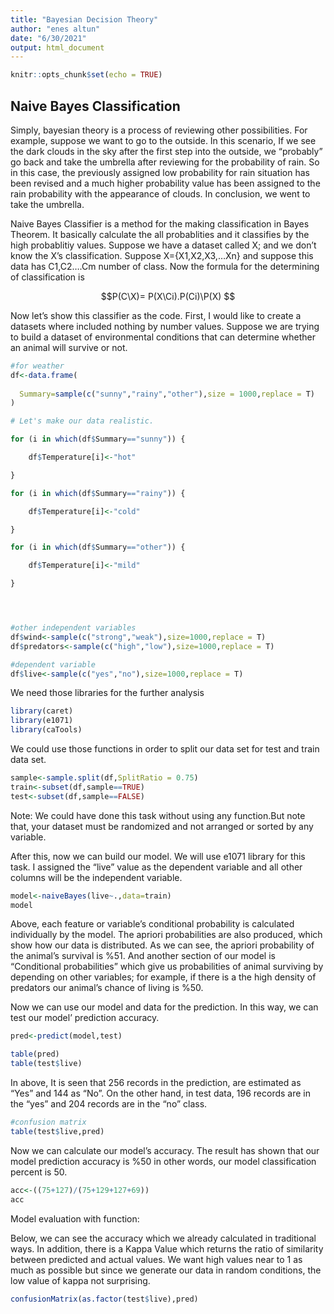 ```yaml
---
title: "Bayesian Decision Theory"
author: "enes altun"
date: "6/30/2021"
output: html_document
---
```


```r
knitr::opts_chunk$set(echo = TRUE)
```

## Naive Bayes Classification

Simply, bayesian theory is a process of reviewing other possibilities. For example, suppose we want to go to the outside. In this scenario, If we see the dark clouds in the sky after the first step into the outside, we "probably" go back and take the umbrella after reviewing for the probability of rain. So in this case, the previously assigned low probability for rain situation has been revised and a much higher probability value has been assigned to the rain probability with the appearance of clouds. In conclusion, we went to take the umbrella.

Naive Bayes Classifier is a method for the making classification in Bayes Theorem. It basically calculate the all probablities and it classifies by the high probablitiy values. Suppose we have a dataset called X; and we don't know the X's classification. Suppose X={X1,X2,X3,...Xn} and suppose this data has C1,C2....Cm number of class. Now the formula for the determining of classification is

$$P(C\X)= P(X\Ci).P(Ci)\P(X) $$

Now let's show this classifier as the code. First, I would like to create a datasets where included nothing by number values. Suppose we are trying to build a dataset of environmental conditions that can determine whether an animal will survive or not.

```r

#for weather
df<-data.frame(
  
  Summary=sample(c("sunny","rainy","other"),size = 1000,replace = T)
)

# Let's make our data realistic.

for (i in which(df$Summary=="sunny")) {

    df$Temperature[i]<-"hot"

}

for (i in which(df$Summary=="rainy")) {

    df$Temperature[i]<-"cold"

}

for (i in which(df$Summary=="other")) {

    df$Temperature[i]<-"mild"

}





```

```r
#other independent variables
df$wind<-sample(c("strong","weak"),size=1000,replace = T)
df$predators<-sample(c("high","low"),size=1000,replace = T)

```

```r
#dependent variable
df$live<-sample(c("yes","no"),size=1000,replace = T)
```

We need those libraries for the further analysis

```r
library(caret)
library(e1071)
library(caTools)

```

We could use those functions in order to split our data set for test and train data set.

```r
sample<-sample.split(df,SplitRatio = 0.75)
train<-subset(df,sample==TRUE)
test<-subset(df,sample==FALSE)
```

Note: We could have done this task without using any function.But note that, your dataset must be randomized and not arranged or sorted by any variable.

After this, now we can build our model. We will use e1071 library for this task. I assigned the "live" value as the dependent variable and all other columns will be the independent variable.

```r
model<-naiveBayes(live~.,data=train)
model
```

Above, each feature or variable's conditional probability is calculated individually by the model. The apriori probabilities are also produced, which show how our data is distributed. As we can see, the apriori probability of the animal's survival is %51. And another section of our model is "Conditional probabilities" which give us probabilities of animal surviving by depending on other variables; for example, if there is a the high density of predators our animal's chance of living is %50.

Now we can use our model and data for the prediction. In this way, we can test our model' prediction accuracy.

```r
pred<-predict(model,test)

```

```r
table(pred)
table(test$live)
```

In above, It is seen that 256 records in the prediction, are estimated as "Yes" and 144 as "No". On the other hand, in test data, 196 records are in the "yes" and 204 records are in the "no" class.

```r
#confusion matrix
table(test$live,pred)
```

Now we can calculate our model's accuracy. The result has shown that our model prediction accuracy is %50 in other words, our model classification percent is 50.

```r

acc<-((75+127)/(75+129+127+69))
acc

```

Model evaluation with function:

Below, we can see the accuracy which we already calculated in traditional ways. In addition, there is a Kappa Value which returns the ratio of similarity between predicted and actual values. We want high values near to 1 as much as possible but since we generate our data in random conditions, the low value of kappa not surprising.

```r
confusionMatrix(as.factor(test$live),pred)
```
